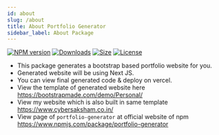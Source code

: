 ```yaml
---
id: about
slug: /about
title: About Portfolio Generator
sidebar_label: About Package
---
```


[![NPM version][npm-image]][npm-url] [![Downloads][downloads-image]][npm-url]
[![Size][size-image]][npm-url] [![License][license-image]][npm-url]

[npm-url]: https://www.npmjs.com/package/portfolio-generator
[downloads-image]: http://img.shields.io/npm/dm/portfolio-generator.svg?style=for-the-badge
[npm-image]: http://img.shields.io/npm/v/portfolio-generator.svg?style=for-the-badge
[size-image]: http://img.shields.io/bundlephobia/min/portfolio-generator.svg?style=for-the-badge
[license-image]: http://img.shields.io/npm/l/portfolio-generator.svg?style=for-the-badge

- This package generates a bootstrap based portfolio website for you.
- Generated website will be using Next JS.
- You can view final generated code & deploy on vercel.
- View the template of generated website here https://bootstrapmade.com/demo/Personal/
- View my website which is also built in same template https://www.cybersaksham.co.in/
- View page of `portfolio-generator` at official website of npm https://www.npmjs.com/package/portfolio-generator
